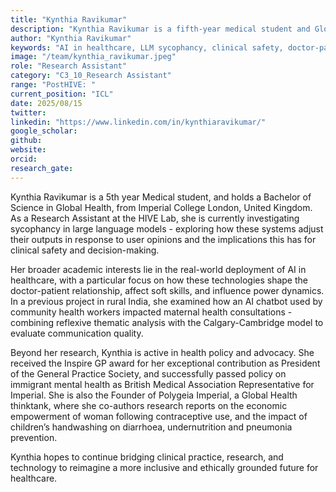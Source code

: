 ```yaml
---
title: "Kynthia Ravikumar"
description: "Kynthia Ravikumar is a fifth-year medical student and Global Health graduate from Imperial College London. As a Research Assistant at HIVE Lab, she studies sycophancy in large language models and its impact on clinical safety. Her work focuses on the real-world use of AI in healthcare, particularly its effects on communication, power dynamics, and the doctor-patient relationship. She has led projects in rural India, contributed to health policy, and founded a global health think tank, Polygeia Imperial."
author: "Kynthia Ravikumar"
keywords: "AI in healthcare, LLM sycophancy, clinical safety, doctor-patient communication, women's health, community health, ethical AI, HIVE Lab"
image: "/team/kynthia_ravikumar.jpeg"
role: "Research Assistant"
category: "C3_10_Research Assistant"
range: "PostHIVE: "
current_position: "ICL"
date: 2025/08/15
twitter:
linkedin: "https://www.linkedin.com/in/kynthiaravikumar/"
google_scholar:
github:
website: 
orcid:
research_gate:
---
```


Kynthia Ravikumar is a 5th year Medical student, and holds a Bachelor of Science in Global Health, from Imperial College London, United Kingdom. As a Research Assistant at the HIVE Lab, she is currently investigating sycophancy in large language models - exploring how these systems adjust their outputs in response to user opinions and the implications this has for clinical safety and decision-making.

Her broader academic interests lie in the real-world deployment of AI in healthcare, with a particular focus on how these technologies shape the doctor-patient relationship, affect soft skills, and influence power dynamics. In a previous project in rural India, she examined how an AI chatbot used by community health workers impacted maternal health consultations - combining reflexive thematic analysis with the Calgary-Cambridge model to evaluate communication quality.

Beyond her research, Kynthia is active in health policy and advocacy. She received the Inspire GP award for her exceptional contribution as President of the General Practice Society, and successfully passed policy on immigrant mental health as British Medical Association Representative for Imperial. She is also the Founder of Polygeia Imperial, a Global Health thinktank, where she co-authors research reports on the economic empowerment of woman following contraceptive use, and the impact of children’s handwashing on diarrhoea, undernutrition and pneumonia prevention. 

Kynthia hopes to continue bridging clinical practice, research, and technology to reimagine a more inclusive and ethically grounded future for healthcare.
